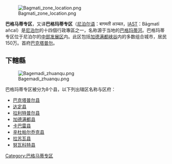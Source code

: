[[File:Bagmati_zone_location.png|thumb]]

'''巴格马蒂专区'''，又译'''巴格玛蒂专区'''（[[尼泊尔语|尼泊尔语]]：बागमती अञ्चल，[[IAST|IAST]]：Bāgmatī añcal）是[[尼泊尔|尼泊尔]]的十四個行政專區之一，名称源于当地的[[巴格玛蒂河|巴格玛蒂河]]。巴格玛蒂专区位于尼泊尔的[[中部发展区|中部发展区]]内。此区包括[[加德满都峡谷|加德满都峡谷]]内的多数组合城市，居民150万。首府[[巴克塔普尔|巴克塔普尔]]。

== 下轄縣 ==
[[File:Bagemadi_zhuanqu.png|thumb]]

巴格玛蒂专区被分为8个县，以下列出辖区名称与区府：
* [[巴克塔普尔|巴克塔普尔县]]
* [[达定|达定县]]
* [[拉利特普尔_(尼泊尔)|拉利特普尔县]]
* [[加德满都|加德满都县]]
* [[卡巴雷县|卡巴雷县]] 
* [[辛杜帕尔乔克县|辛杜帕尔乔克县]]
* [[拉苏瓦县|拉苏瓦县]]
* [[努瓦科特县|努瓦科特县]]


{{尼泊尔行政区划}}
{{Nepal-stub}}
[[Category:巴格马蒂专区|Category:巴格马蒂专区]]